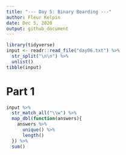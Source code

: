 ```yaml
---
title: "--- Day 5: Binary Boarding ---"
author: Fleur Kelpin
date: Dec 5, 2020
output: github_document
---
```


```r
library(tidyverse)
input <- readr::read_file("day06.txt") %>%
  str_split("\n\n") %>%
  unlist()
tibble(input)
```

# Part 1

```r
input %>%
  str_match_all("\\w") %>%
  map_dbl(function(answers){
    answers %>%
      unique() %>%
      length()
  }) %>%
  sum()
```
